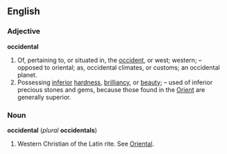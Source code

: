 ==English==
===Adjective===
'''occidental'''
#Of, pertaining to, or situated in, the [[occident]], or west; western; – opposed to oriental; as, occidental climates, or customs; an occidental planet.
#Possessing [[inferior]] [[hardness]], [[brilliancy]], or [[beauty]]; – used of inferior precious stones and gems, because those found in the [[Orient]] are generally superior.

===Noun===
'''occidental''' (''plural'' '''occidentals''')
#Western Christian of the Latin rite. See [[Oriental]].